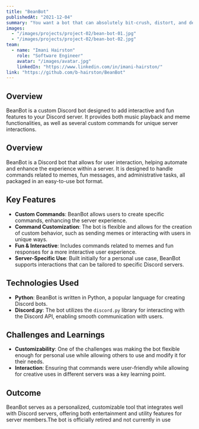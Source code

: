 ```yaml
---
title: "BeanBot"
publishedAt: "2021-12-04"
summary: "You want a bot that can absolutely bit-crush, distort, and deepfry images? Here you go."
images:
  - "/images/projects/project-02/bean-bot-01.jpg"
  - "/images/projects/project-02/bean-bot-02.jpg"
team:
  - name: "Imani Hairston"
    role: "Software Engineer"
    avatar: "/images/avatar.jpg"
    linkedIn: "https://www.linkedin.com/in/imani-hairston/"
link: "https://github.com/b-hairston/BeanBot"
---
```


## Overview

BeanBot is a custom Discord bot designed to add interactive and fun features to your Discord server. It provides both music playback and meme functionalities, as well as several custom commands for unique server interactions.

## Overview

BeanBot is a Discord bot that allows for user interaction, helping automate and enhance the experience within a server. It is designed to handle commands related to memes, fun messages, and administrative tasks, all packaged in an easy-to-use bot format.

## Key Features

- **Custom Commands**: BeanBot allows users to create specific commands, enhancing the server experience.
- **Command Customization**: The bot is flexible and allows for the creation of custom behavior, such as sending memes or interacting with users in unique ways.
- **Fun & Interactive**: Includes commands related to memes and fun responses for a more interactive user experience.
- **Server-Specific Use**: Built initially for a personal use case, BeanBot supports interactions that can be tailored to specific Discord servers.

## Technologies Used

- **Python**: BeanBot is written in Python, a popular language for creating Discord bots.
- **Discord.py**: The bot utilizes the `discord.py` library for interacting with the Discord API, enabling smooth communication with users.


## Challenges and Learnings

- **Customizability**: One of the challenges was making the bot flexible enough for personal use while allowing others to use and modify it for their needs.
- **Interaction**: Ensuring that commands were user-friendly while allowing for creative uses in different servers was a key learning point.

## Outcome

BeanBot serves as a personalized, customizable tool that integrates well with Discord servers, offering both entertainment and utility features for server members.The bot is officially retired and not currently in use